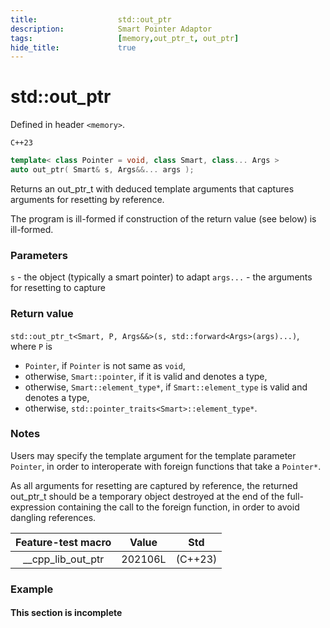 ```yaml
---
title:                  std::out_ptr
description:            Smart Pointer Adaptor
tags:                   [memory,out_ptr_t, out_ptr]
hide_title:             true
---
```


# std::out_ptr

Defined in header `<memory>`.

`C++23`
```cpp
template< class Pointer = void, class Smart, class... Args >
auto out_ptr( Smart& s, Args&&... args );
```

Returns an out_ptr_t with deduced template arguments that captures arguments for resetting by reference.

The program is ill-formed if construction of the return value (see below) is ill-formed.

### Parameters

`s`	-	the object (typically a smart pointer) to adapt
`args...`	-	the arguments for resetting to capture

### Return value
`std::out_ptr_t<Smart, P, Args&&>(s, std::forward<Args>(args)...)`, where `P` is

* `Pointer`, if `Pointer` is not same as `void`,
* otherwise, `Smart::pointer`, if it is valid and denotes a type,
* otherwise, `Smart::element_type*`, if `Smart::element_type` is valid and denotes a type,
* otherwise, `std::pointer_traits<Smart>::element_type*`.

### Notes
Users may specify the template argument for the template parameter `Pointer`, in order to interoperate with foreign functions that take a `Pointer*`.

As all arguments for resetting are captured by reference, the returned out_ptr_t should be a temporary object destroyed 
at the end of the full-expression containing the call to the foreign function, in order to avoid dangling references.

| Feature-test macro |  Value  |   Std   |
|:------------------:|:-------:|:-------:|
| __cpp_lib_out_ptr  | 202106L | (C++23) |

### Example
#### This section is incomplete